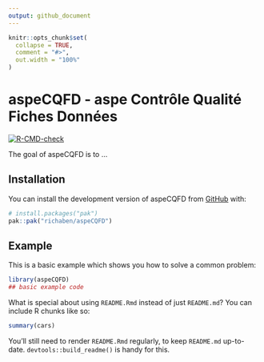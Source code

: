 ```yaml
---
output: github_document
---
```


<!-- README.md is generated from README.Rmd. Please edit that file -->

```r
knitr::opts_chunk$set(
  collapse = TRUE,
  comment = "#>",
  out.width = "100%"
)
```

# aspeCQFD - aspe Contrôle Qualité Fiches Données

<!-- badges: start -->
[![R-CMD-check](https://github.com/richaben/aspeCQFD/actions/workflows/R-CMD-check.yaml/badge.svg)](https://github.com/richaben/aspeCQFD/actions/workflows/R-CMD-check.yaml)
<!-- badges: end -->

The goal of aspeCQFD is to ...

## Installation

You can install the development version of aspeCQFD from [GitHub](https://github.com/) with:

``` r
# install.packages("pak")
pak::pak("richaben/aspeCQFD")
```

## Example

This is a basic example which shows you how to solve a common problem:

```r
library(aspeCQFD)
## basic example code
```

What is special about using `README.Rmd` instead of just `README.md`? You can include R chunks like so:

```r
summary(cars)
```

You'll still need to render `README.Rmd` regularly, to keep `README.md` up-to-date. `devtools::build_readme()` is handy for this.


